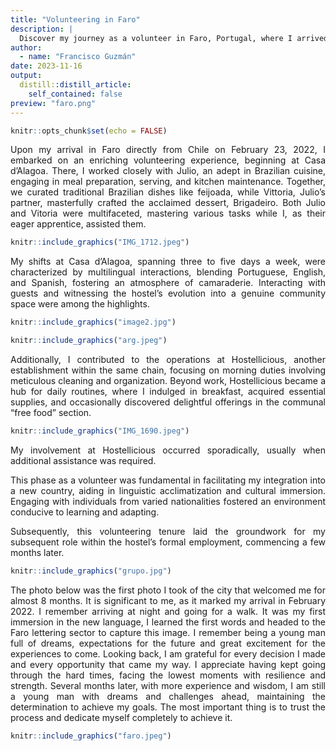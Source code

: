 ```yaml
---
title: "Volunteering in Faro"
description: |
  Discover my journey as a volunteer in Faro, Portugal, where I arrived from Chile in February 2022. From aiding in Brazilian cuisine at Casa d’Alagoa to contributing to the daily routines at Hostellicious, delve into my enriching experiences in a new country, embracing diverse cultures and languages along the way.
author:
  - name: "Francisco Guzmán"
date: 2023-11-16
output:
  distill::distill_article:
    self_contained: false
preview: "faro.png"
---
```


<style>
  body {
    text-align: justify;
  }

  h1, h2, h3, h4, h5, h6 {
    text-align: left; /* Adjust as needed */
  }

  /* For table of contents (toc) */
  /* Assuming your toc class is toc */
  .toc {
    text-align: left; /* Adjust as needed */
  }
</style>

```r
knitr::opts_chunk$set(echo = FALSE)
```

Upon my arrival in Faro directly from Chile on February 23, 2022, I embarked on an enriching volunteering experience, beginning at Casa d’Alagoa. There, I worked closely with Julio, an adept in Brazilian cuisine, engaging in meal preparation, serving, and kitchen maintenance. Together, we curated traditional Brazilian dishes like feijoada, while Vittoria, Julio's partner, masterfully crafted the acclaimed dessert, Brigadeiro. Both Julio and Vitoria were multifaceted, mastering various tasks while I, as their eager apprentice, assisted them.

```r
knitr::include_graphics("IMG_1712.jpeg")

```

My shifts at Casa d’Alagoa, spanning three to five days a week, were characterized by multilingual interactions, blending Portuguese, English, and Spanish, fostering an atmosphere of camaraderie. Interacting with guests and witnessing the hostel's evolution into a genuine community space were among the highlights.

```r
knitr::include_graphics("image2.jpg")

```

```r
knitr::include_graphics("arg.jpeg")

```

Additionally, I contributed to the operations at Hostellicious, another establishment within the same chain, focusing on morning duties involving meticulous cleaning and organization. Beyond work, Hostellicious became a hub for daily routines, where I indulged in breakfast, acquired essential supplies, and occasionally discovered delightful offerings in the communal "free food" section.

```r
knitr::include_graphics("IMG_1690.jpeg")

```

My involvement at Hostellicious occurred sporadically, usually when additional assistance was required.

This phase as a volunteer was fundamental in facilitating my integration into a new country, aiding in linguistic acclimatization and cultural immersion. Engaging with individuals from varied nationalities fostered an environment conducive to learning and adapting.

Subsequently, this volunteering tenure laid the groundwork for my subsequent role within the hostel's formal employment, commencing a few months later.

```r
knitr::include_graphics("grupo.jpg")

```

The photo below was the first photo I took of the city that welcomed me for almost 8 months. It is significant to me, as it marked my arrival in February 2022. I remember arriving at night and going for a walk. It was my first immersion in the new language, I learned the first words and headed to the Faro lettering sector to capture this image. I remember being a young man full of dreams, expectations for the future and great excitement for the experiences to come. Looking back, I am grateful for every decision I made and every opportunity that came my way. I appreciate having kept going through the hard times, facing the lowest moments with resilience and strength. Several months later, with more experience and wisdom, I am still a young man with dreams and challenges ahead, maintaining the determination to achieve my goals. The most important thing is to trust the process and dedicate myself completely to achieve it.

```r
knitr::include_graphics("faro.jpeg")

```

